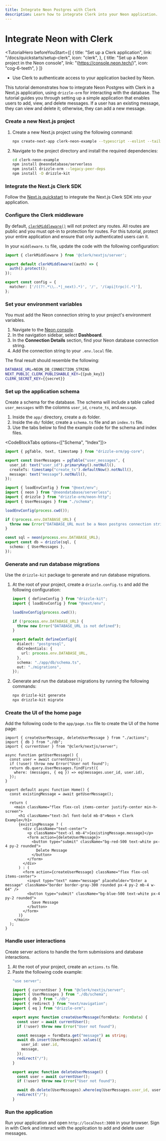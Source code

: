 ```yaml
---
title: Integrate Neon Postgres with Clerk
description: Learn how to integrate Clerk into your Neon application.
---
```


# Integrate Neon with Clerk

<TutorialHero
  beforeYouStart={[
    {
      title: "Set up a Clerk application",
      link: "/docs/quickstarts/setup-clerk",
      icon: "clerk",
    },
    {
      title: "Set up a Neon project in the Neon console",
      link: "(https://console.neon.tech/)",
      icon: "cog-6-teeth",
    }
  ]}
>

- Use Clerk to authenticate access to your application backed by Neon.

</TutorialHero>

This tutorial demonstrates how to integrate Neon Postgres with Clerk in a Next.js application, using `drizzle-orm` for interacting with the database. The tutorial guides you through setting up a simple application that enables users to add, view, and delete messages. If a user has an existing message, they can view and delete it; otherwise, they can add a new message.

<Steps>

### Create a new Next.js project

1. Create a new Next.js project using the following command:
    ```sh {{ filename: 'terminal' }}
    npx create-next-app clerk-neon-example --typescript --eslint --tailwind --use-npm --no-src-dir --app --import-alias "@/*"
    ```
1. Navigate to the project directory and install the required dependencies:
    ```sh {{ filename: 'terminal' }}
    cd clerk-neon-example
    npm install @neondatabase/serverless
    npm install drizzle-orm --legacy-peer-deps
    npm install -D drizzle-kit
    ```

### Integrate the Next.js Clerk SDK

Follow the [Next.js quickstart](/docs/quickstarts/nextjs) to integrate the Next.js Clerk SDK into your application.

### Configure the Clerk middleware

By default, [`clerkMiddleware()`](/docs/references/nextjs/clerk-middleware) will not protect any routes. All routes are public and you must opt-in to protection for routes. For this tutorial, protect your entire application and ensure that only authenticated users can it.

In your `middleware.ts` file, update the code with the following configuration:

```typescript {{ filename: 'middleware.ts' }}
import { clerkMiddleware } from '@clerk/nextjs/server';

export default clerkMiddleware((auth) => {
  auth().protect();
});

export const config = {
  matcher: ['/((?!.*\\..*|_next).*)', '/', '/(api|trpc)(.*)'],
};
```

### Set your environment variables

You must add the Neon connection string to your project's environment variables.

1. Navigate to the [Neon console](https://console.neon.tech/).
1. In the navigation sidebar, select **Dashboard**.
1. In the **Connection Details** section, find your Neon database connection string.
1. Add the connection string to your `.env.local` file.

The final result should resemble the following:

```sh {{ filename: '.env.local' }}
DATABASE_URL=NEON_DB_CONNECTION_STRING
NEXT_PUBLIC_CLERK_PUBLISHABLE_KEY={{pub_key}}
CLERK_SECRET_KEY={{secret}}
```

### Set up the application schema

Create a schema for the database. The schema will include a table called `user_messages` with the colomns `user_id`, `create_ts`, and `message`.

1. Inside the `app/` directory, create a `db` folder.
1. Inside the `db/` folder, create a `schema.ts` file and an `index.ts` file.
1. Use the tabs below to find the example code for the schema and index files.

<CodeBlockTabs options={["Schema", "Index"]}>
```typescript {{ filename: 'app/db/schema.ts' }}
import { pgTable, text, timestamp } from "drizzle-orm/pg-core";

export const UserMessages = pgTable("user_messages", {
  user_id: text("user_id").primaryKey().notNull(),
  createTs: timestamp("create_ts").defaultNow().notNull(),
  message: text("message").notNull(),
});
```

```typescript {{ filename: 'app/db/index.ts' }}
import { loadEnvConfig } from "@next/env";
import { neon } from "@neondatabase/serverless";
import { drizzle } from "drizzle-orm/neon-http";
import { UserMessages } from "./schema";

loadEnvConfig(process.cwd());

if (!process.env.DATABASE_URL) {
  throw new Error("DATABASE_URL must be a Neon postgres connection string");
}

const sql = neon(process.env.DATABASE_URL);
export const db = drizzle(sql, {
  schema: { UserMessages },
});
```
</CodeBlockTabs>

### Generate and run database migrations

Use the `drizzle-kit` package to generate and run database migrations.

1. At the root of your project, create a `drizzle.config.ts` and add the following configuration:
    ```typescript {{ filename: 'drizzle.config.ts' }}
    import { defineConfig } from "drizzle-kit";
    import { loadEnvConfig } from "@next/env";

    loadEnvConfig(process.cwd());

    if (!process.env.DATABASE_URL) {
      throw new Error("DATABASE_URL is not defined");
    }

    export default defineConfig({
      dialect: "postgresql",
      dbCredentials: {
        url: process.env.DATABASE_URL,
      },
      schema: "./app/db/schema.ts",
      out: "./migrations",
    });
    ```
1. Generate and run the database migrations by running the following commands:
    ```sh {{ filename: 'terminal' }}
    npx drizzle-kit generate
    npx drizzle-kit migrate
    ```

### Create the UI of the home page

Add the following code to the `app/page.tsx` file to create the UI of the home page:

```tsx {{ filename: 'app/page.tsx' }}
import { createUserMessage, deleteUserMessage } from "./actions";
import { db } from "./db";
import { currentUser } from "@clerk/nextjs/server";

async function getUserMessage() {
  const user = await currentUser();
  if (!user) throw new Error("User not found");
  return db.query.UserMessages.findFirst({
    where: (messages, { eq }) => eq(messages.user_id, user.id),
  });
}

export default async function Home() {
  const existingMessage = await getUserMessage();

  return (
    <main className="flex flex-col items-center justify-center min-h-screen">
      <h1 className="text-3xl font-bold mb-8">Neon + Clerk Example</h1>
      {existingMessage ? (
        <div className="text-center">
          <p className="text-xl mb-4">{existingMessage.message}</p>
          <form action={deleteUserMessage}>
            <button type="submit" className="bg-red-500 text-white px-4 py-2 rounded">
              Delete Message
            </button>
          </form>
        </div>
      ) : (
        <form action={createUserMessage} className="flex flex-col items-center">
          <input type="text" name="message" placeholder="Enter a message" className="border border-gray-300 rounded px-4 py-2 mb-4 w-64" />
          <button type="submit" className="bg-blue-500 text-white px-4 py-2 rounded">
            Save Message
          </button>
        </form>
      )}
    </main>
  );
}
```

### Handle user interactions

Create server actions to handle the form submissions and database interactions.

1. At the root of your project, create an `actions.ts` file.
1. Paste the following code example:
    ```typescript {{ filename: 'app/actions.ts' }}
    "use server";

    import { currentUser } from "@clerk/nextjs/server";
    import { UserMessages } from "./db/schema";
    import { db } from "./db";
    import { redirect } from "next/navigation";
    import { eq } from "drizzle-orm";

    export async function createUserMessage(formData: FormData) {
      const user = await currentUser();
      if (!user) throw new Error("User not found");

      const message = formData.get("message") as string;
      await db.insert(UserMessages).values({
        user_id: user.id,
        message,
      });
      redirect("/");
    }

    export async function deleteUserMessage() {
      const user = await currentUser();
      if (!user) throw new Error("User not found");

      await db.delete(UserMessages).where(eq(UserMessages.user_id, user.id));
      redirect("/");
    }
    ```

### Run the application

Run your application and open `http://localhost:3000` in your browser. Sign in with Clerk and interact with the application to add and delete user messages.

</Steps>
